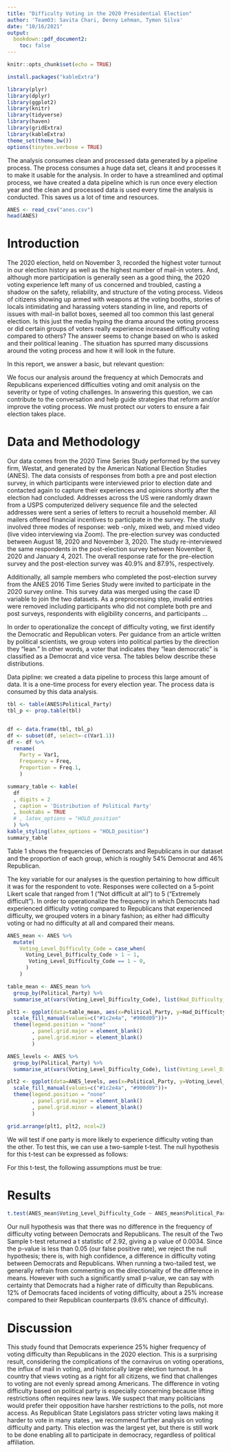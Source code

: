 ```yaml
---
title: "Difficulty Voting in the 2020 Presidential Election"
author: 'Team03: Savita Chari, Denny Lehman, Tymon Silva'
date: "10/16/2021"
output:
  bookdown::pdf_document2: 
    toc: false
---
```


```r
knitr::opts_chunk$set(echo = TRUE)
```

```r
install.packages("kableExtra")
```

```r
library(plyr)
library(dplyr)
library(ggplot2) 
library(knitr)
library(tidyverse) 
library(haven)
library(gridExtra)
library(kableExtra)
theme_set(theme_bw())
options(tinytex.verbose = TRUE)
```

The analysis consumes clean and processed data generated by a pipeline process. The process consumes a huge data set, cleans it and processes it to make it usable for the analysis. In order to have a streamlined and optimal process, we have created a data pipeline which is run once every election year and the clean and processed data is used every time the analysis is conducted. This saves us a lot of time and resources.

```r
ANES <- read_csv("anes.csv")
head(ANES)
```


# Introduction
The 2020 election, held on November 3, recorded the highest voter turnout in our election history as well as the highest number of mail-in voters.\footnote{https://www.newsweek.com/highest-voter-turnouts-history-us-elections-1545235} 
And, although more participation is generally seen as a good thing, the 2020 voting experience left many of us concerned and troubled, casting a shadow on the safety, reliability, and structure of the voting process. Videos of citizens showing up armed with weapons at the voting booths, stories of locals intimidating and harassing voters standing in line, and reports of issues with mail-in ballot boxes, seemed all too common this last general election. Is this just the media hyping the drama around the voting process or did certain groups of voters really experience increased difficulty voting compared to others? The answer seems to change based on who is asked and their political leaning \footnote{https://apnews.com/article/election-2020-ap-fact-check-joe-biden-donald-trump-technology-49a24edd6d10888dbad61689c24b05a5}. The situation has spurred many discussions around the voting process and how it will look in the future.

In this report, we answer a basic, but relevant question: 

\begin{quote}
  \textit{Did Democratic voters or Republican voters experience more difficulty voting in the 2020 election?}
\end{quote} 

We focus our analysis  around the frequency at which Democrats and Republicans experienced difficulties voting and omit analysis on the severity or type of voting challenges. In answering this question, we can contribute to the conversation and help guide strategies that reform and/or improve the voting process. We must protect our voters to ensure a fair election takes place.

# Data and Methodology
Our data comes from the 2020 Time Series Study performed by the survey firm, Westat, and generated by the American National Election Studies (ANES). The data consists of responses from both a pre and post election survey, in which participants were interviewed prior to election date and contacted again to capture their experiences and opinions shortly after the election had concluded. Addresses across the US were randomly drawn from a USPS computerized delivery sequence file and the selected addresses were sent a series of letters to recruit a household member. All mailers offered financial incentives to participate in the survey. The study involved three modes of response: web -only, mixed web, and mixed video (live video interviewing via Zoom). The pre-election survey was conducted between August 18, 2020 and November 3, 2020. The study re-interviewed the same respondents  in the post-election survey between November 8, 2020 and January 4, 2021. The overall response rate for the pre-election survey and the post-election survey was 40.9% and 87.9%, respectively.

Additionally, all sample members who completed the post-election survey from the ANES 2016 Time Series Study were invited to participate in the 2020 survey online. This survey data was merged using the case ID variable to join the two datasets. As a preprocessing step, invalid entries were removed including participants who did not complete both pre and post surveys, respondents with eligibility concerns, and participants ...   

In order to operationalize the concept of difficulty voting, we first identify the Democratic and Republican voters. Per guidance from an article written by political scientists\footnote{https://www.sciencedirect.com/journal/electoral-studies}, we group voters into political parties by the direction they "lean." In other words, a voter that indicates they "lean democratic" is classified as a Democrat and vice versa. The tables below describe these distributions.

Data pipline: we created a data pipeline to process this large amount of data. It is a one-time process for every election year. The process data is consumed by this data analysis.

```r
tbl <- table(ANES$Political_Party)
tbl_p <- prop.table(tbl)


df <- data.frame(tbl, tbl_p)
df <- subset(df, select=-c(Var1.1))
df <- df %>% 
  rename(
    Party = Var1,
    Frequency = Freq,
    Proportion = Freq.1,
    )

summary_table <- kable(
  df
  , digits = 2
  , caption = 'Distribution of Political Party'
  , booktabs = TRUE
  # , latex_options = "HOLD_position"
  ) %>%
kable_styling(latex_options = "HOLD_position")
summary_table

```


Table 1 shows the frequencies of Democrats and Republicans in our dataset and the proportion of each group, which is roughly 54% Democrat and 46% Republican.

The key variable for our analyses is the question pertaining to how difficult it was for the respondent to vote. Responses were collected on a 5-point Likert scale that ranged from 1 ("Not difficult at all") to 5 ("Extremely difficult"). In order to operationalize the frequency in which Democrats had experienced difficulty voting compared to Republicans that experienced difficulty, we grouped voters in a binary fashion; as either had difficulty voting or had no difficulty at all and compared their means. 

```r
ANES_mean <- ANES %>%
  mutate(
    Voting_Level_Difficulty_Code = case_when(
      Voting_Level_Difficulty_Code > 1 ~ 1, 
       Voting_Level_Difficulty_Code == 1 ~ 0,
      )
    )

table_mean <- ANES_mean %>%
  group_by(Political_Party) %>%
  summarise_at(vars(Voting_Level_Difficulty_Code), list(Had_Difficulty_Voting_Mean = mean))

plt1 <- ggplot(data=table_mean, aes(x=Political_Party, y=Had_Difficulty_Voting_Mean, fill=Political_Party))+   geom_bar(stat="identity")+
  scale_fill_manual(values=c("#1c2e4a", "#900d09"))+
  theme(legend.position = "none"
        , panel.grid.major = element_blank()
        , panel.grid.minor = element_blank()
        )

```

```r
ANES_levels <- ANES %>%
  group_by(Political_Party) %>%
  summarise_at(vars(Voting_Level_Difficulty_Code), list(Voting_Level_Difficulty_Code = mean))

plt2 <- ggplot(data=ANES_levels, aes(x=Political_Party, y=Voting_Level_Difficulty_Code, fill=Political_Party))+   geom_bar(stat="identity")+
  scale_fill_manual(values=c("#1c2e4a", "#900d09"))+
  theme(legend.position = "none"
        , panel.grid.major = element_blank()
        , panel.grid.minor = element_blank()
        )
```

```r
grid.arrange(plt1, plt2, ncol=2)

```

We will test if one party is more likely to experience difficulty voting than the other. To test this, we can use a two-sample t-test. The null hypothesis for this t-test can be expressed as follows:

\begin{quote}

\textbf{Null Hypothesis:} \textit{The probability that a Democratic voter experiences some difficulty during their voting process is equal to the probability that a Repoblican voter experiences some difficulty during their voting process.}

\end{quote}

For this t-test, the following assumptions must be true:

\begin{enumerate}
  \item \textbf{i.i.d. data}  First, data must be generated via an iid process (Independent and Identically Distributed). The ANES 2020 survey merged data from a panel, which was comprised of participants in the ANES 2016 survey. This is definitely a concern when validating that the data be identically distributed, since the year in which these surveys were administered differs greatly. However, for the purposes of this study, we will assume the impact of this possible violation is negligible. 

  \item \textbf{Metric scale}  Even though our raw data includes ordinal variables, we have transformed them to binary form.  A binary variable qualifies as metric as there is only a single interval, which goes from zero to 1.
  
  \item \textbf{Sufficient normality} Even after preprocessing out ineligible respondents, the sample contains sufficient size (n$\approx$5600). As a general rule of thumb, when n > 30 the distribution of the sampling statistic approaches the normal distribution per the Central Limit Theorem.
\end{enumerate}
# Results
```r

t.test(ANES_mean$Voting_Level_Difficulty_Code ~ ANES_mean$Political_Party)

```
Our null hypothesis was that there was no difference in the frequency of difficulty voting between Democrats and Republicans. The result of the Two Sample t-test returned a t statistic of 2.92, giving a p value of 0.0034. Since the p-value is less than 0.05 (our false positive rate), we reject the null hypothesis; there is, with high confidence, a difference in difficulty voting between Democrats and Republicans. When running a two-tailed test, we generally refrain from commenting on the directionality of the difference in means. However with such a significantly small p-value, we can say with certainty that Democrats had a higher rate of difficulty than Republicans. 12% of Democrats faced incidents of voting difficulty, about a 25% increase compared to their Republican counterparts (9.6% chance of difficulty).


# Discussion
This study found that Democrats experience 25% higher frequency of voting difficulty than Republicans in the 2020 election. This is a surprising result, considering the complications of the cornavirus on voting operations, the influx of mail in voting, and historically large election turnout. In a country that views voting as a right for all citizens, we find that challenges to voting are not evenly spread among Americans. The difference in voting difficulty based on political party is especially concerning because lifting restrictions often requires new laws. We suspect that many politicians would prefer their opposition have harsher restrictions to the polls, not more access. As Republican State Legislators pass stricter voting laws making it harder to vote in many states \footnote{https://www.usnews.com/news/best-states/articles/2021-07-02/17-states-have-passed-restrictive-voting-laws-this-year-report-says}, we recommend further analysis on voting difficulty and party. This election was the largest yet, but there is still work to be done enabling all to participate in democracy, regardless of political affiliation.
